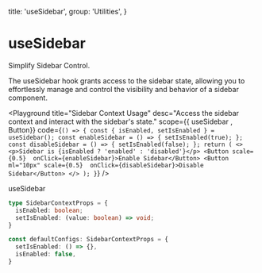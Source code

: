
  title: 'useSidebar',
  group: 'Utilities',
}

# useSidebar

Simplify Sidebar Control.

The useSidebar hook grants access to the sidebar state, allowing you to effortlessly manage and control the visibility and behavior of a sidebar component.

<Playground
  title="Sidebar Context Usage"
  desc="Access the sidebar context and interact with the sidebar's state."
  scope={{ useSidebar , Button}}
  code={`
() => {
  const { isEnabled, setIsEnabled } = useSidebar();
  const enableSidebar = () => {
    setIsEnabled(true);
  };
  const disableSidebar = () => {
    setIsEnabled(false);
  };
  return (
    <>
      <p>Sidebar is {isEnabled ? 'enabled' : 'disabled'}</p>
      <Button scale={0.5}  onClick={enableSidebar}>Enable Sidebar</Button>
      <Button ml="10px" scale={0.5}  onClick={disableSidebar}>Disable Sidebar</Button>
    </>
  );
}
`}
/>

<Attributes edit="/pages/hooks/use-sidebar.mdx">
<Attributes.Title>useSidebar</Attributes.Title>

```ts
type SidebarContextProps = {
  isEnabled: boolean;
  setIsEnabled: (value: boolean) => void;
}

const defaultConfigs: SidebarContextProps = {
  setIsEnabled: () => {},
  isEnabled: false,
}

```

</Attributes>
